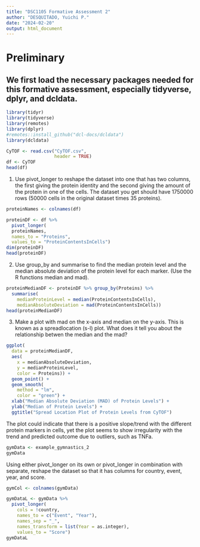 ---
title: "DSC1105 Formative Assessment 2"
author: "DESQUITADO, Yuichi P."
date: "2024-02-20"
output: html_document
---

# Preliminary

## We first load the necessary packages needed for this formative assessment, especially tidyverse, dplyr, and dcldata.

```{r}
library(tidyr)
library(tidyverse)
library(remotes)
library(dplyr)
#remotes::install_github("dcl-docs/dcldata")
library(dcldata)

CyTOF <- read.csv("CyTOF.csv",
                  header = TRUE)
df <- CyTOF
head(df)
```

1. Use pivot_longer to reshape the dataset into one that has two columns, the first giving the protein identity and the second giving the amount of the protein in one of the cells. The dataset you get should have 1750000 rows (50000 cells in the original dataset times 35 proteins).

```{r}
proteinNames <- colnames(df)

proteinDF <- df %>% 
  pivot_longer(
  proteinNames, 
  names_to = "Proteins", 
  values_to = "ProteinContentsInCells")
dim(proteinDF)
head(proteinDF)
```

2. Use group_by and summarise to find the median protein level and the median absolute deviation of the protein level for each marker. (Use the R functions median and mad).

```{r}
proteinMedianDF <- proteinDF %>% group_by(Proteins) %>% 
  summarise(
    medianProteinLevel = median(ProteinContentsInCells), 
    medianAbsoluteDeviation = mad(ProteinContentsInCells))
head(proteinMedianDF)
```

3. Make a plot with mad on the x-axis and median on the y-axis. This is known as a spreadlocation (s-l) plot. What does it tell you about the relationship betwen the median and the mad?

```{r}
ggplot(
  data = proteinMedianDF, 
  aes(
    x = medianAbsoluteDeviation,
    y = medianProteinLevel, 
    color = Proteins)) + 
  geom_point() +
  geom_smooth(
    method = "lm",
    color = "green") +
  xlab("Median Absolute Deviation (MAD) of Protein Levels") +
  ylab("Median of Protein Levels") +
  ggtitle("Spread Location Plot of Protein Levels from CyTOF")
```

The plot could indicate that there is a positive slope/trend with the different protein markers in cells, yet the plot seems to show irregularity with the trend and predicted outcome due to outliers, such as TNFa.

```{r}
gymData <- example_gymnastics_2
gymData
```

Using either pivot_longer on its own or pivot_longer in combination with separate, reshape the dataset so that it has columns for country, event, year, and score.

```{r}
gymCol <- colnames(gymData)

gymDataL <- gymData %>%
  pivot_longer(
    cols = !country,
    names_to = c("Event", "Year"),
    names_sep = "_",
    names_transform = list(Year = as.integer),
    values_to = "Score")
gymDataL
```